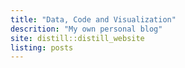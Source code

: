 ```yaml
---
title: "Data, Code and Visualization"
descrition: "My own personal blog"
site: distill::distill_website
listing: posts
---
```


